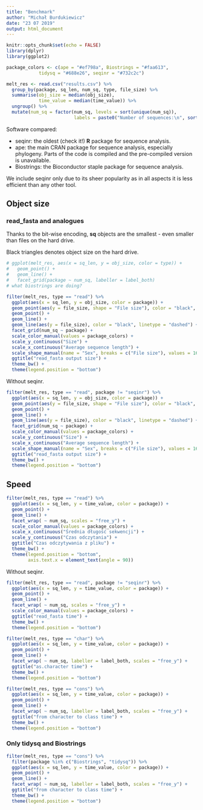 ```yaml
---
title: "Benchmark"
author: "Michał Burdukiewicz"
date: "23 07 2019"
output: html_document
---
```


```r
knitr::opts_chunk$set(echo = FALSE)
library(dplyr)
library(ggplot2)

package_colors <- c(ape = "#ef798a", Biostrings = "#faa613", 
            tidysq = "#688e26", seqinr = "#732c2c")

melt_res <- read.csv("results.csv") %>% 
  group_by(package, sq_len, num_sq, type, file_size) %>% 
  summarise(obj_size = median(obj_size),
            time_value = median(time_value)) %>% 
  ungroup() %>% 
  mutate(num_sq = factor(num_sq, levels = sort(unique(num_sq)),
                         labels = paste0("Number of sequences:\n", sort(unique(num_sq)))))

```

Software compared:

 - seqinr: the oldest (check it!) **R** package for sequence analysis.
 - ape: the main CRAN package for sequence analysis, especially phylogeny. Parts of the code is compiled and the pre-compiled version is unavailable.
 - Biostrings: the Bioconductor staple package for sequence analysis. 

We include seqinr only due to its sheer popularity as in all aspects it is less efficient than any other tool.

## Object size

### read_fasta and analogues

Thanks to the bit-wise encoding, **sq** objects are the smallest - even smaller than files on the hard drive.

Black triangles denotes object size on the hard drive.

```r
# ggplot(melt_res, aes(x = sq_len, y = obj_size, color = type)) +
#   geom_point() +
#   geom_line() +
#   facet_grid(package ~ num_sq, labeller = label_both)
# what biostrings are doing?

filter(melt_res, type == "read") %>% 
  ggplot(aes(x = sq_len, y = obj_size, color = package)) +
  geom_point(aes(y = file_size, shape = "File size"), color = "black", size = 4, shape = 17) +
  geom_point() +
  geom_line() +
  geom_line(aes(y = file_size), color = "black", linetype = "dashed") +
  facet_grid(num_sq ~ package) +
  scale_color_manual(values = package_colors) +
  scale_y_continuous("Size") +
  scale_x_continuous("Average sequence length") +
  scale_shape_manual(name = "Sex", breaks = c("File size"), values = 16) +
  ggtitle("read_fasta output size") +
  theme_bw() +
  theme(legend.position = "bottom")
```

Without seqinr.

```r
filter(melt_res, type == "read", package != "seqinr") %>% 
  ggplot(aes(x = sq_len, y = obj_size, color = package)) +
  geom_point(aes(y = file_size, shape = "File size"), color = "black", size = 4, shape = 17) +
  geom_point() +
  geom_line() +
  geom_line(aes(y = file_size), color = "black", linetype = "dashed") +
  facet_grid(num_sq ~ package) +
  scale_color_manual(values = package_colors) +
  scale_y_continuous("Size") +
  scale_x_continuous("Average sequence length") +
  scale_shape_manual(name = "Sex", breaks = c("File size"), values = 16) +
  ggtitle("read_fasta output size") +
  theme_bw() +
  theme(legend.position = "bottom")

```


## Speed

```r
filter(melt_res, type == "read") %>% 
  ggplot(aes(x = sq_len, y = time_value, color = package)) +
  geom_point() +
  geom_line() +
  facet_wrap( ~ num_sq, scales = "free_y") +
  scale_color_manual(values = package_colors) +
  scale_x_continuous("Średnia długość sekwencji") +
  scale_y_continuous("Czas odczytania") +
  ggtitle("Czas odczytywania z pliku") +
  theme_bw() +
  theme(legend.position = "bottom",
        axis.text.x = element_text(angle = 90))

```

Without seqinr.

```r
filter(melt_res, type == "read", package != "seqinr") %>% 
  ggplot(aes(x = sq_len, y = time_value, color = package)) +
  geom_point() +
  geom_line() +
  facet_wrap( ~ num_sq, scales = "free_y") +
  scale_color_manual(values = package_colors) +
  ggtitle("read_fasta time") +
  theme_bw() +
  theme(legend.position = "bottom")

```

```r
filter(melt_res, type == "char") %>% 
  ggplot(aes(x = sq_len, y = time_value, color = package)) +
  geom_point() +
  geom_line() +
  facet_wrap( ~ num_sq, labeller = label_both, scales = "free_y") +
  ggtitle("as.character time") +
  theme_bw() +
  theme(legend.position = "bottom")
```


```r
filter(melt_res, type == "cons") %>% 
  ggplot(aes(x = sq_len, y = time_value, color = package)) +
  geom_point() +
  geom_line() +
  facet_wrap( ~ num_sq, labeller = label_both, scales = "free_y") +
  ggtitle("from character to class time") +
  theme_bw() +
  theme(legend.position = "bottom")
```

### Only tidysq and Biostrings

```r
filter(melt_res, type == "cons") %>% 
  filter(package %in% c("Biostrings", "tidysq")) %>% 
  ggplot(aes(x = sq_len, y = time_value, color = package)) +
  geom_point() +
  geom_line() +
  facet_wrap( ~ num_sq, labeller = label_both, scales = "free_y") +
  ggtitle("from character to class time") +
  theme_bw() +
  theme(legend.position = "bottom")
```
